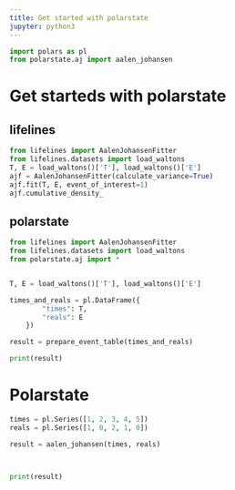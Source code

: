 ```yaml
---
title: Get started with polarstate
jupyter: python3
---
```


```python
import polars as pl
from polarstate.aj import aalen_johansen
```

# Get starteds with polarstate

::: {.panel-tabset}


## lifelines

```python

from lifelines import AalenJohansenFitter
from lifelines.datasets import load_waltons
T, E = load_waltons()['T'], load_waltons()['E']
ajf = AalenJohansenFitter(calculate_variance=True)
ajf.fit(T, E, event_of_interest=1)
ajf.cumulative_density_


```

## polarstate

```python

from lifelines import AalenJohansenFitter
from lifelines.datasets import load_waltons
from polarstate.aj import *


T, E = load_waltons()['T'], load_waltons()['E']

times_and_reals = pl.DataFrame({
        "times": T,
        "reals": E
    })

result = prepare_event_table(times_and_reals)

print(result)
```

:::

# Polarstate 

```python
times = pl.Series([1, 2, 3, 4, 5])
reals = pl.Series([1, 0, 2, 1, 0])

result = aalen_johansen(times, reals)



print(result)

```